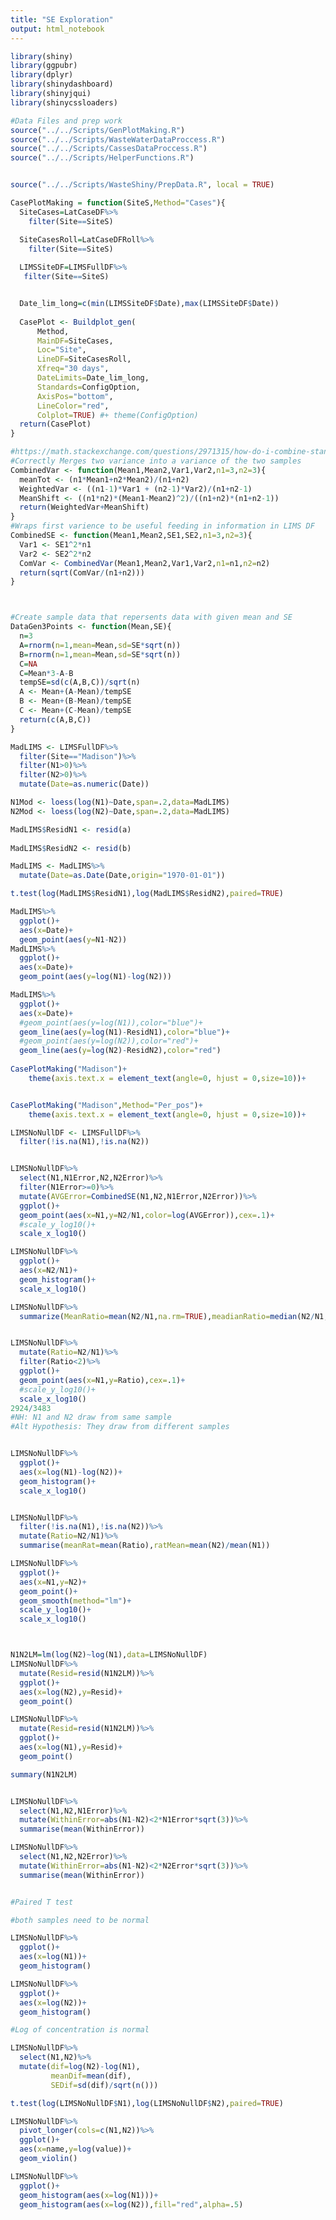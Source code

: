 ```yaml
---
title: "SE Exploration"
output: html_notebook
---
```

```r
library(shiny)
library(ggpubr)
library(dplyr)
library(shinydashboard)
library(shinyjqui)
library(shinycssloaders)

#Data Files and prep work
source("../../Scripts/GenPlotMaking.R")
source("../../Scripts/WasteWaterDataProccess.R")
source("../../Scripts/CassesDataProccess.R")
source("../../Scripts/HelperFunctions.R")


source("../../Scripts/WasteShiny/PrepData.R", local = TRUE)
```

```r
CasePlotMaking = function(SiteS,Method="Cases"){
  SiteCases=LatCaseDF%>%
    filter(Site==SiteS)

  SiteCasesRoll=LatCaseDFRoll%>%
    filter(Site==SiteS)
  
  LIMSSiteDF=LIMSFullDF%>%
   filter(Site==SiteS)


  Date_lim_long=c(min(LIMSSiteDF$Date),max(LIMSSiteDF$Date))
  
  CasePlot <- Buildplot_gen(
      Method,
      MainDF=SiteCases,
      Loc="Site",
      LineDF=SiteCasesRoll,
      Xfreq="30 days",
      DateLimits=Date_lim_long,
      Standards=ConfigOption,
      AxisPos="bottom",
      LineColor="red",
      Colplot=TRUE) #+ theme(ConfigOption)
  return(CasePlot)
}

```


```r

#https://math.stackexchange.com/questions/2971315/how-do-i-combine-standard-deviations-of-two-groups
#Correctly Merges two variance into a variance of the two samples
CombinedVar <- function(Mean1,Mean2,Var1,Var2,n1=3,n2=3){
  meanTot <- (n1*Mean1+n2*Mean2)/(n1+n2)
  WeightedVar <- ((n1-1)*Var1 + (n2-1)*Var2)/(n1+n2-1)
  MeanShift <- ((n1*n2)*(Mean1-Mean2)^2)/((n1+n2)*(n1+n2-1))
  return(WeightedVar+MeanShift)
}
#Wraps first varience to be useful feeding in information in LIMS DF
CombinedSE <- function(Mean1,Mean2,SE1,SE2,n1=3,n2=3){
  Var1 <- SE1^2*n1
  Var2 <- SE2^2*n2
  ComVar <- CombinedVar(Mean1,Mean2,Var1,Var2,n1=n1,n2=n2)
  return(sqrt(ComVar/(n1+n2)))
}



#Create sample data that repersents data with given mean and SE
DataGen3Points <- function(Mean,SE){
  n=3
  A=rnorm(n=1,mean=Mean,sd=SE*sqrt(n))
  B=rnorm(n=1,mean=Mean,sd=SE*sqrt(n))
  C=NA
  C=Mean*3-A-B
  tempSE=sd(c(A,B,C))/sqrt(n)
  A <- Mean+(A-Mean)/tempSE
  B <- Mean+(B-Mean)/tempSE
  C <- Mean+(C-Mean)/tempSE
  return(c(A,B,C))
}

```


```r
MadLIMS <- LIMSFullDF%>%
  filter(Site=="Madison")%>%
  filter(N1>0)%>%
  filter(N2>0)%>%
  mutate(Date=as.numeric(Date))

N1Mod <- loess(log(N1)~Date,span=.2,data=MadLIMS)
N2Mod <- loess(log(N2)~Date,span=.2,data=MadLIMS)

MadLIMS$ResidN1 <- resid(a)
  
MadLIMS$ResidN2 <- resid(b)

MadLIMS <- MadLIMS%>%
  mutate(Date=as.Date(Date,origin="1970-01-01"))

t.test(log(MadLIMS$ResidN1),log(MadLIMS$ResidN2),paired=TRUE)

MadLIMS%>%
  ggplot()+
  aes(x=Date)+
  geom_point(aes(y=N1-N2))
MadLIMS%>%
  ggplot()+
  aes(x=Date)+
  geom_point(aes(y=log(N1)-log(N2)))

```

```r

MadLIMS%>%
  ggplot()+
  aes(x=Date)+
  #geom_point(aes(y=log(N1)),color="blue")+
  geom_line(aes(y=log(N1)-ResidN1),color="blue")+
  #geom_point(aes(y=log(N2)),color="red")+
  geom_line(aes(y=log(N2)-ResidN2),color="red")
  
CasePlotMaking("Madison")+
    theme(axis.text.x = element_text(angle=0, hjust = 0,size=10))+                          scale_x_date(date_labels = "%b")


CasePlotMaking("Madison",Method="Per_pos")+
    theme(axis.text.x = element_text(angle=0, hjust = 0,size=10))+                          scale_x_date(date_labels = "%b")
```


```r
LIMSNoNullDF <- LIMSFullDF%>%
  filter(!is.na(N1),!is.na(N2))


LIMSNoNullDF%>%
  select(N1,N1Error,N2,N2Error)%>%
  filter(N1Error>=0)%>%
  mutate(AVGError=CombinedSE(N1,N2,N1Error,N2Error))%>%
  ggplot()+
  geom_point(aes(x=N1,y=N2/N1,color=log(AVGError)),cex=.1)+
  #scale_y_log10()+
  scale_x_log10()

LIMSNoNullDF%>%
  ggplot()+
  aes(x=N2/N1)+
  geom_histogram()+
  scale_x_log10()

LIMSNoNullDF%>%
  summarize(MeanRatio=mean(N2/N1,na.rm=TRUE),meadianRatio=median(N2/N1,na.rm=TRUE))


LIMSNoNullDF%>%
  mutate(Ratio=N2/N1)%>%
  filter(Ratio<2)%>%
  ggplot()+
  geom_point(aes(x=N1,y=Ratio),cex=.1)+
  #scale_y_log10()+
  scale_x_log10()
2924/3483
#NH: N1 and N2 draw from same sample
#Alt Hypothesis: They draw from different samples


LIMSNoNullDF%>%
  ggplot()+
  aes(x=log(N1)-log(N2))+
  geom_histogram()+
  scale_x_log10()


LIMSNoNullDF%>%
  filter(!is.na(N1),!is.na(N2))%>%
  mutate(Ratio=N2/N1)%>%
  summarise(meanRat=mean(Ratio),ratMean=mean(N2)/mean(N1))

LIMSNoNullDF%>%
  ggplot()+
  aes(x=N1,y=N2)+
  geom_point()+
  geom_smooth(method="lm")+
  scale_y_log10()+
  scale_x_log10()



N1N2LM=lm(log(N2)~log(N1),data=LIMSNoNullDF)
LIMSNoNullDF%>%
  mutate(Resid=resid(N1N2LM))%>%
  ggplot()+
  aes(x=log(N2),y=Resid)+
  geom_point()

LIMSNoNullDF%>%
  mutate(Resid=resid(N1N2LM))%>%
  ggplot()+
  aes(x=log(N1),y=Resid)+
  geom_point()

summary(N1N2LM)


LIMSNoNullDF%>%
  select(N1,N2,N1Error)%>%
  mutate(WithinError=abs(N1-N2)<2*N1Error*sqrt(3))%>%
  summarise(mean(WithinError))

LIMSNoNullDF%>%
  select(N1,N2,N2Error)%>%
  mutate(WithinError=abs(N1-N2)<2*N2Error*sqrt(3))%>%
  summarise(mean(WithinError))


#Paired T test

#both samples need to be normal

LIMSNoNullDF%>%
  ggplot()+
  aes(x=log(N1))+
  geom_histogram()

LIMSNoNullDF%>%
  ggplot()+
  aes(x=log(N2))+
  geom_histogram()

#Log of concentration is normal

LIMSNoNullDF%>%
  select(N1,N2)%>%
  mutate(dif=log(N2)-log(N1),
         meanDif=mean(dif),
         SEDif=sd(dif)/sqrt(n()))

t.test(log(LIMSNoNullDF$N1),log(LIMSNoNullDF$N2),paired=TRUE)

LIMSNoNullDF%>%
  pivot_longer(cols=c(N1,N2))%>%
  ggplot()+
  aes(x=name,y=log(value))+
  geom_violin()

LIMSNoNullDF%>%
  ggplot()+
  geom_histogram(aes(x=log(N1)))+
  geom_histogram(aes(x=log(N2)),fill="red",alpha=.5)



```
